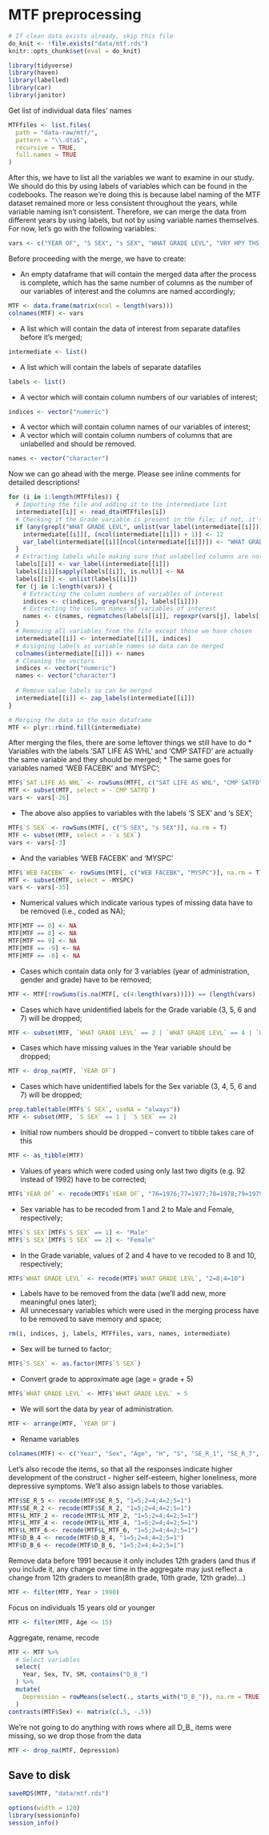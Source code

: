 # MTF preprocessing

```r
# If clean data exists already, skip this file
do_knit <- !file.exists("data/mtf.rds")
knitr::opts_chunk$set(eval = do_knit)
```

```r
library(tidyverse)
library(haven)
library(labelled)
library(car)
library(janitor)
```

Get list of individual data files' names

```r
MTFfiles <- list.files(
  path = "data-raw/mtf/",
  pattern = "\\.dta$",
  recursive = TRUE,
  full.names = TRUE
)
```

After this, we have to list all the variables we want to examine in our study. We should do this by using labels of variables which can be found in the codebooks. The reason we're doing this is because label naming of the MTF dataset remained more or less consistent throughout the years, while variable naming isn't consistent. Therefore, we can merge the data from different years by using labels, but not by using variable names themselves. For now, let's go with the following variables:

```r
vars <- c("YEAR OF", "S SEX", "s SEX", "WHAT GRADE LEVL", "VRY HPY THS DAY", "SATISFD W MYSELF", "LIFE MEANINGLESS", "I ENJOY LIFE", "HOPELESS", "GOOD TO BE ALIVE", "FUTR R LIFE WRSE", "AM PRSN OF WORTH", "DO WELL AS OTHRS", "MUCH TO B PROUD", "I AM NO GOOD", "I DO WRONG THING", "MY LIFE NT USEFL", "POS ATT TWD SELF", "OFTN FEEL LONELY", "ALWYS SM1 HELP", "OFTN FL LEFT OUT", "USLY SM1 TALK TO", "OFT WSH MOR FRND", "USLY FRDS BE WTH", "SAT LIFE AS WHL", "CMP SATFD", "PUTR SC", "PUTR OT", "PUTR JO", "DAY HRS WATCH", "END HRS WATCH", "W GAMING", "W INTERNET", "TV/DAY", "TV/WKEND", "WEB FACEBK", "MYSPC",  "HRS MUSIC")
```

Before proceeding with the merge, we have to create:

* An empty dataframe that will contain the merged data after the process is complete, which has the same number of columns as the number of our variables of interest and the columns are named accordingly;

```r
MTF <- data.frame(matrix(ncol = length(vars)))
colnames(MTF) <- vars
```

* A list which will contain the data of interest from separate datafiles before it's merged;

```r
intermediate <- list()
```

* A list which will contain the labels of separate datafiles

```r
labels <- list()
```

* A vector which will contain column numbers of our variables of interest;

```r
indices <- vector("numeric")
```

* A vector which will contain column names of our variables of interest;
* A vector which will contain column numbers of columns that are unlabelled and should be removed.

```r
names <- vector("character")
```


Now we can go ahead with the merge. Please see inline comments for detailed descriptions!
```r
for (i in 1:length(MTFfiles)) {
  # Importing the file and adding it to the intermediate list
  intermediate[[i]] <- read_dta(MTFfiles[i])
  # Checking if the Grade variable is present in the file; if not, it's 12th grade
  if (any(grepl("WHAT GRADE LEVL", unlist(var_label(intermediate[[i]])))) == F) {
    intermediate[[i]][, (ncol(intermediate[[i]]) + 1)] <- 12
    var_label(intermediate[[i]][ncol(intermediate[[i]])]) <- "WHAT GRADE LEVL"
  }
  # Extracting labels while making sure that unlabelled columns are not dropped from the indexing
  labels[[i]] <- var_label(intermediate[[i]])
  labels[[i]][sapply(labels[[i]], is.null)] <- NA
  labels[[i]] <- unlist(labels[[i]])
  for (j in 1:length(vars)) {
    # Extracting the column numbers of variables of interest
    indices <- c(indices, grep(vars[j], labels[[i]]))
    # Extracting the column names of variables of interest
    names <- c(names, regmatches(labels[[i]], regexpr(vars[j], labels[[i]])))
  }
  # Removing all variables from the file except those we have chosen
  intermediate[[i]] <- intermediate[[i]][, indices]
  # Assigning labels as variable names so data can be merged
  colnames(intermediate[[i]]) <- names
  # Cleaning the vectors
  indices <- vector("numeric")
  names <- vector("character")
  
  # Remove value labels so can be merged
  intermediate[[i]] <- zap_labels(intermediate[[i]])
}

# Merging the data in the main dataframe
MTF <- plyr::rbind.fill(intermediate)
```

After merging the files, there are some leftover things we still have to do
* Variables with the labels 'SAT LIFE AS WHL' and 'CMP SATFD' are actually the same variable and they should be merged;
* The same goes for variables named 'WEB FACEBK' and 'MYSPC';

```r
MTF$`SAT LIFE AS WHL` <- rowSums(MTF[, c("SAT LIFE AS WHL", "CMP SATFD")], na.rm = T)
MTF <- subset(MTF, select = -`CMP SATFD`)
vars <- vars[-26]
```

* The above also applies to variables with the labels 'S SEX' and 's SEX';

```r
MTF$`S SEX` <- rowSums(MTF[, c("S SEX", "s SEX")], na.rm = T)
MTF <- subset(MTF, select = -`s SEX`)
vars <- vars[-3]
```

* And the variables 'WEB FACEBK' and 'MYSPC'

```r
MTF$`WEB FACEBK` <- rowSums(MTF[, c("WEB FACEBK", "MYSPC")], na.rm = T)
MTF <- subset(MTF, select = -MYSPC)
vars <- vars[-35]
```

* Numerical values which indicate various types of missing data have to be removed (i.e., coded as NA);

```r
MTF[MTF == 0] <- NA
MTF[MTF == 8] <- NA
MTF[MTF == 9] <- NA
MTF[MTF == -9] <- NA
MTF[MTF == -8] <- NA
```

* Cases which contain data only for 3 variables (year of administration, gender and grade) have to be removed;

```r
MTF <- MTF[!rowSums(is.na(MTF[, c(4:length(vars))])) == (length(vars) - 3), ]
```

* Cases which have unidentified labels for the Grade variable (3, 5, 6 and 7) will be dropped;

```r
MTF <- subset(MTF, `WHAT GRADE LEVL` == 2 | `WHAT GRADE LEVL` == 4 | `WHAT GRADE LEVL` == 12)
```

* Cases which have missing values in the Year variable should be dropped;

```r
MTF <- drop_na(MTF, `YEAR OF`)
```

* Cases which have unidentified labels for the Sex variable (3, 4, 5, 6 and 7) will be dropped;

```r
prop.table(table(MTF$`S SEX`, useNA = "always"))
MTF <- subset(MTF, `S SEX` == 1 | `S SEX` == 2)
```

* Initial row numbers should be dropped -- convert to tibble takes care of this

```r
MTF <- as_tibble(MTF)
```

* Values of years which were coded using only last two digits (e.g. 92 instead of 1992) have to be corrected;

```r
MTF$`YEAR OF` <- recode(MTF$`YEAR OF`, "76=1976;77=1977;78=1978;79=1979;80=1980;81=1981;82=1982;83=1983;84=1984;85=1985;86=1986;87=1987;88=1988;89=1989;90=1990;91=1991;92=1992;93=1993;94=1994;95=1995;96=1996;97=1997;98=1998")
```

* Sex variable has to be recoded from 1 and 2 to Male and Female, respectively;

```r
MTF$`S SEX`[MTF$`S SEX` == 1] <- "Male"
MTF$`S SEX`[MTF$`S SEX` == 2] <- "Female"
```

* In the Grade variable, values of 2 and 4 have to ve recoded to 8 and 10, respectively;

```r
MTF$`WHAT GRADE LEVL` <- recode(MTF$`WHAT GRADE LEVL`, "2=8;4=10")
```

* Labels have to be removed from the data (we'll add new, more meaningful ones later);
* All unnecessary variables which were used in the merging process have to be removed to save memory and space;

```r
rm(i, indices, j, labels, MTFfiles, vars, names, intermediate)
```

* Sex will be turned to factor;

```r
MTF$`S SEX` <- as.factor(MTF$`S SEX`)
```

* Convert grade to approximate age (age = grade + 5)

```r
MTF$`WHAT GRADE LEVL` <- MTF$`WHAT GRADE LEVL` + 5
```

* We will sort the data by year of administration.

```r
MTF <- arrange(MTF, `YEAR OF`)
```

* Rename variables

```r
colnames(MTF) <- c("Year", "Sex", "Age", "H", "S", "SE_R_1", "SE_R_7", "SE_R_4", "SE_R_5", "SE_R_2", "D_B_1", "D_B_2", "SE_R_10", "F", "TV", "L_MTF_1", "L_MTF_2", "L_MTF_3", "L_MTF_4", "L_MTF_5", "L_MTF_6", "D_B_3", "D_B_4", "D_B_5", "D_B_6", "TV/WEEKEND", "COMPUTER/SCHOOL", "COMPUTER/OTHER", "COMPUTER JOB", "INTERNET/WEEK", "GAMING/WEEK", "SM", "music", "SCREENTIME/WEEKDAY", "SCREENTIME/WEEKEND")
```

Let's also recode the items, so that all the responses indicate higher development of the construct - higher self-esteem, higher loneliness, more depressive symptoms. We'll also assign labels to those variables.

```r
MTF$SE_R_5 <- recode(MTF$SE_R_5, "1=5;2=4;4=2;5=1")
MTF$SE_R_2 <- recode(MTF$SE_R_2, "1=5;2=4;4=2;5=1")
MTF$L_MTF_2 <- recode(MTF$L_MTF_2, "1=5;2=4;4=2;5=1")
MTF$L_MTF_4 <- recode(MTF$L_MTF_4, "1=5;2=4;4=2;5=1")
MTF$L_MTF_6 <- recode(MTF$L_MTF_6, "1=5;2=4;4=2;5=1")
MTF$D_B_4 <- recode(MTF$D_B_4, "1=5;2=4;4=2;5=1")
MTF$D_B_6 <- recode(MTF$D_B_6, "1=5;2=4;4=2;5=1")
```

Remove data before 1991 because it only includes 12th graders (and thus if you include it, any change over time in the aggregate may just reflect a change from 12th graders to mean(8th grade, 10th grade, 12th grade)...)

```r
MTF <- filter(MTF, Year > 1990)
```

Focus on individuals 15 years old or younger

```r
MTF <- filter(MTF, Age <= 15)
```

Aggregate, rename, recode

```r
MTF <- MTF %>%
  # Select variables
  select(
    Year, Sex, TV, SM, contains("D_B_")
  ) %>% 
  mutate(
    Depression = rowMeans(select(., starts_with("D_B_")), na.rm = TRUE)
  ) 
contrasts(MTF$Sex) <- matrix(c(.5, -.5))
```

We're not going to do anything with rows where all D_B_ items were missing, so we drop those from the data

```r
MTF <- drop_na(MTF, Depression)
```

## Save to disk

```r
saveRDS(MTF, "data/mtf.rds")
```

```r
options(width = 120)
library(sessioninfo)
session_info()
```
